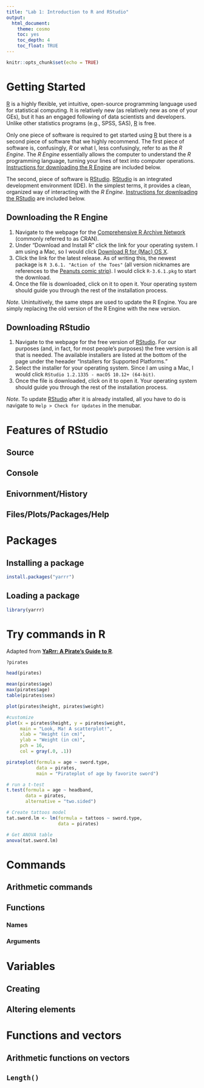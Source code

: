```yaml
---
title: "Lab 1: Introduction to R and RStudio"
output: 
  html_document: 
    theme: cosmo
    toc: yes
    toc_depth: 4
    toc_float: TRUE
---
```


```r
knitr::opts_chunk$set(echo = TRUE)
```

# Getting Started

[R](https://en.wikipedia.org/wiki/R_(programming_language)) is a highly flexible, yet intuitive, open-source programming language used for statistical computing. It is relatively new (as relatively new as one of your GEs), but it has an engaged following of data scientists and developers. Unlike other statistics programs (e.g., SPSS, SAS), [R](https://en.wikipedia.org/wiki/R_(programming_language)) is free. 

Only one piece of software is required to get started using [R](https://en.wikipedia.org/wiki/R_(programming_language)) but there is a second piece of software that we highly recommend. The first piece of software is, confusingly, *R* or what I, less confusingly, refer to as the *R Engine*. The *R Engine* essentially allows the computer to understand the *R* programming language, turning your lines of text into computer operations. [Instructions for downloading the R Engine](#download_r) are included below.

The second, piece of software is [RStudio](https://www.rstudio.com). [RStudio](https://www.rstudio.com) is an integrated development environment (IDE). In the simplest terms, it provides a clean, organized way of interacting with the *R Engine*. [Instructions for downloading the RStudio](#download_rstudio) are included below.

## Downloading the R Engine {#download_r}

1. Navigate to the webpage for the [Comprehensive R Archive Network](https://cran.r-project.org) (commonly referred to as CRAN).
1. Under "Download and Install R" click the link for your operating system. I am using a Mac, so I would click [Download R for (Mac) OS X](https://cran.r-project.org/bin/macosx/).
1. Click the link for the latest release. As of writing this, the newest package is `R 3.6.1. "Action of the Toes"` (all version nicknames are references to the [Peanuts comic strip](https://twitter.com/snoopy/status/976452382480531458)). I would click `R-3.6.1.pkg` to start the download.
1. Once the file is downloaded, click on it to open it. Your operating system should guide you through the rest of the installation process. 

*Note.* Unintuitively, the same steps are used to update the R Engine. You are simply replacing the old version of the R Engine with the new version.

## Downloading RStudio {#download_rstudio}
<!--1. Navigate to the webpage for [RStudio](https://www.rstudio.com).
1. Click [Download RStudio](https://www.rstudio.com/products/rstudio/download/).
1. Click the [Download](https://www.rstudio.com/products/rstudio/download/#download) listed under the free version. For our purposes (and, in fact, for most people's purposes) the free version is all that is needed.-->
1. Navigate to the webpage for the free version of [RStudio](https://www.rstudio.com/products/rstudio/download/#download). For our purposes (and, in fact, for most people's purposes) the free version is all that is needed. The available installers are listed at the bottom of the page under the heeader "Installers for Supported Platforms."
1. Select the installer for your operating system. Since I am using a Mac, I would click `RStudio 1.2.1335 - macOS 10.12+ (64-bit)`.
1. Once the file is downloaded, click on it to open it. Your operating system should guide you through the rest of the installation process. 

*Note.* To update [RStudio](https://www.rstudio.com) after it is already installed, all you have to do is navigate to `Help > Check for Updates` in the menubar. 


# Features of RStudio
## Source
## Console
## Enivornment/History
## Files/Plots/Packages/Help

# Packages
## Installing a package
```r
install.packages("yarrr")
```

## Loading a package
```r
library(yarrr)
```
# Try commands in R

Adapted from [__YaRrr: A Pirate's Guide to R__](https://bookdown.org/ndphillips/YaRrr/).

```r
?pirates

head(pirates)

mean(pirates$age)
max(pirates$age)
table(pirates$sex)

plot(pirates$height, pirates$weight)

#customize
plot(x = pirates$height, y = pirates$weight, 
     main = "Look, Ma! A scatterplot!",
     xlab = "Height (in cm)",
     ylab = "Weight (in cm)",
     pch = 16, 
     col = gray(.0, .1))

pirateplot(formula = age ~ sword.type,
           data = pirates, 
           main = "Pirateplot of age by favorite sword")

# run a t-test
t.test(formula = age ~ headband, 
       data = pirates, 
       alternative = "two.sided")

# Create tattoos model
tat.sword.lm <- lm(formula = tattoos ~ sword.type,
                   data = pirates)

# Get ANOVA table
anova(tat.sword.lm)
```

# Commands
## Arithmetic commands
## Functions
### Names
### Arguments
# Variables
## Creating
## Altering elements
# Functions and vectors
## Arithmetic functions on vectors
## `Length()`

